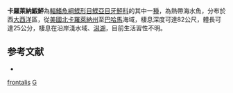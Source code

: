 {{Speciesbox
| taxon = Gastropsetta frontalis
| binomial_authority = [[Bean|Bean]], 1895
| status = NE
| status_system = IUCN3.1
}}

'''卡羅萊納鰕鮃'''為[[輻鰭魚綱|輻鰭魚綱]][[鰈形目|鰈形目]][[鰈亞目|鰈亞目]][[牙鮃科|牙鮃科]]的其中一[[種|種]]，為熱帶海水魚，分布於西[[大西洋|大西洋]]區，從[[美國|美國]][[北卡羅萊納州|北卡羅萊納州]]至[[巴哈馬|巴哈馬]]海域，棲息深度可達82公尺，體長可達25公分，棲息在沿岸淺水域、[[潟湖|潟湖]]，目前生活習性不明。

==参考文献==
*{{FishBase_species|genus=Gastropsetta|species=frontalis|year=2014|month=3}}

{{魚類小作品}}
{{Taxonbar}}
[[Category:鰕鮃屬|frontalis]]
[[Category:1895年描述的鱼类|G]]